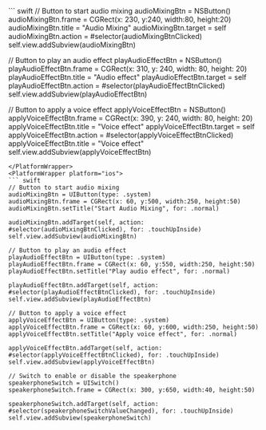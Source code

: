<PlatformWrapper platform="macos">
``` swift
// Button to start audio mixing
audioMixingBtn = NSButton()
audioMixingBtn.frame = CGRect(x: 230, y:240, width:80, height:20)
audioMixingBtn.title = "Audio Mixing"
audioMixingBtn.target = self
audioMixingBtn.action = #selector(audioMixingBtnClicked)
self.view.addSubview(audioMixingBtn)

// Button to play an audio effect
playAudioEffectBtn = NSButton()
playAudioEffectBtn.frame = CGRect(x: 310, y: 240, width: 80, height: 20)
playAudioEffectBtn.title =  "Audio effect"
playAudioEffectBtn.target = self
playAudioEffectBtn.action = #selector(playAudioEffectBtnClicked)
self.view.addSubview(playAudioEffectBtn)

// Button to apply a voice effect
applyVoiceEffectBtn = NSButton()
applyVoiceEffectBtn.frame = CGRect(x: 390, y: 240, width: 80, height: 20)
applyVoiceEffectBtn.title = "Voice effect"
applyVoiceEffectBtn.target = self
applyVoiceEffectBtn.action = #selector(applyVoiceEffectBtnClicked)
applyVoiceEffectBtn.title = "Voice effect"
self.view.addSubview(applyVoiceEffectBtn)
```
</PlatformWrapper>
<PlatformWrapper platform="ios">
``` swift
// Button to start audio mixing
audioMixingBtn = UIButton(type: .system)
audioMixingBtn.frame = CGRect(x: 60, y:500, width:250, height:50)
audioMixingBtn.setTitle("Start Audio Mixing", for: .normal)

audioMixingBtn.addTarget(self, action: #selector(audioMixingBtnClicked), for: .touchUpInside)
self.view.addSubview(audioMixingBtn)

// Button to play an audio effect
playAudioEffectBtn = UIButton(type: .system)
playAudioEffectBtn.frame = CGRect(x: 60, y:550, width:250, height:50)
playAudioEffectBtn.setTitle("Play audio effect", for: .normal)

playAudioEffectBtn.addTarget(self, action: #selector(playAudioEffectBtnClicked), for: .touchUpInside)
self.view.addSubview(playAudioEffectBtn)

// Button to apply a voice effect
applyVoiceEffectBtn = UIButton(type: .system)
applyVoiceEffectBtn.frame = CGRect(x: 60, y:600, width:250, height:50)
applyVoiceEffectBtn.setTitle("Apply voice effect", for: .normal)

applyVoiceEffectBtn.addTarget(self, action: #selector(applyVoiceEffectBtnClicked), for: .touchUpInside)
self.view.addSubview(applyVoiceEffectBtn)

// Switch to enable or disable the speakerphone
speakerphoneSwitch = UISwitch()
speakerphoneSwitch.frame = CGRect(x: 300, y:650, width:40, height:50)

speakerphoneSwitch.addTarget(self, action: #selector(speakerphoneSwitchValueChanged), for: .touchUpInside)
self.view.addSubview(speakerphoneSwitch)
```
</PlatformWrapper>